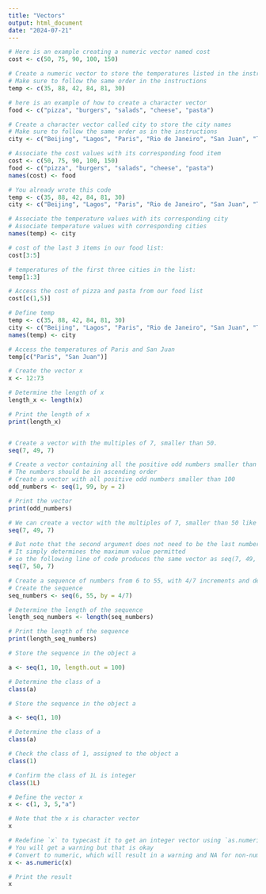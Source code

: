 ---
title: "Vectors"
output: html_document
date: "2024-07-21"
---

```{r}

# Here is an example creating a numeric vector named cost
cost <- c(50, 75, 90, 100, 150)

# Create a numeric vector to store the temperatures listed in the instructions into a vector named temp
# Make sure to follow the same order in the instructions
temp <- c(35, 88, 42, 84, 81, 30)

# here is an example of how to create a character vector
food <- c("pizza", "burgers", "salads", "cheese", "pasta")

# Create a character vector called city to store the city names
# Make sure to follow the same order as in the instructions
city <- c("Beijing", "Lagos", "Paris", "Rio de Janeiro", "San Juan", "Toronto")

# Associate the cost values with its corresponding food item
cost <- c(50, 75, 90, 100, 150)
food <- c("pizza", "burgers", "salads", "cheese", "pasta")
names(cost) <- food

# You already wrote this code
temp <- c(35, 88, 42, 84, 81, 30)
city <- c("Beijing", "Lagos", "Paris", "Rio de Janeiro", "San Juan", "Toronto")

# Associate the temperature values with its corresponding city
# Associate temperature values with corresponding cities
names(temp) <- city

# cost of the last 3 items in our food list:
cost[3:5]

# temperatures of the first three cities in the list:
temp[1:3]

# Access the cost of pizza and pasta from our food list 
cost[c(1,5)]

# Define temp
temp <- c(35, 88, 42, 84, 81, 30)
city <- c("Beijing", "Lagos", "Paris", "Rio de Janeiro", "San Juan", "Toronto")
names(temp) <- city

# Access the temperatures of Paris and San Juan
temp[c("Paris", "San Juan")]

# Create the vector x
x <- 12:73

# Determine the length of x
length_x <- length(x)

# Print the length of x
print(length_x)


# Create a vector with the multiples of 7, smaller than 50.
seq(7, 49, 7) 

# Create a vector containing all the positive odd numbers smaller than 100.
# The numbers should be in ascending order
# Create a vector with all positive odd numbers smaller than 100
odd_numbers <- seq(1, 99, by = 2)

# Print the vector
print(odd_numbers)

# We can create a vector with the multiples of 7, smaller than 50 like this 
seq(7, 49, 7) 

# But note that the second argument does not need to be the last number
# It simply determines the maximum value permitted
# so the following line of code produces the same vector as seq(7, 49, 7)
seq(7, 50, 7)

# Create a sequence of numbers from 6 to 55, with 4/7 increments and determine its length
# Create the sequence
seq_numbers <- seq(6, 55, by = 4/7)

# Determine the length of the sequence
length_seq_numbers <- length(seq_numbers)

# Print the length of the sequence
print(length_seq_numbers)

# Store the sequence in the object a

a <- seq(1, 10, length.out = 100)

# Determine the class of a
class(a)

# Store the sequence in the object a

a <- seq(1, 10)

# Determine the class of a
class(a)

# Check the class of 1, assigned to the object a
class(1)

# Confirm the class of 1L is integer
class(1L)

# Define the vector x
x <- c(1, 3, 5,"a")

# Note that the x is character vector
x

# Redefine `x` to typecast it to get an integer vector using `as.numeric`.
# You will get a warning but that is okay
# Convert to numeric, which will result in a warning and NA for non-numeric values
x <- as.numeric(x)

# Print the result
x
```


